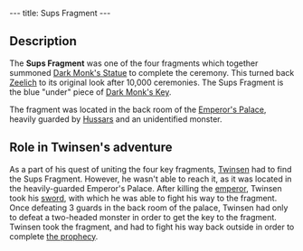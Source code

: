 ---
title: Sups Fragment
---

{{twinsunica import}}{{Infobox Item
 |image=Sups fragment.png
 |type=component
 |critical=yes
 |magical=no
 |unique=yes
 |lba1=
 |lba2=yes
 |upgrades=yes
 |rowposition=3
 |columnposition=7
 |effect=none
 |effectamount=
 |purpose=
 |combattype=none
 |powerlevel=none
 |rate=none
 |range=none
 |damage=none
}}

{{Quote
 |quote=This fragment of the Sups' key is one of the elements which will permit you to piece together the key to Dark Monk's temple.
 |character=Official description}}

==Description==
The '''Sups Fragment''' was one of the four fragments which together summoned [[Dark Monk's Statue]] to complete the ceremony. This turned back [[Zeelich]] to its original look after 10,000 ceremonies. The Sups Fragment is the blue "under" piece of [[Dark Monk's Key]].

The fragment was located in the back room of the [[Emperor's Palace]], heavily guarded by [[Hussars]] and an unidentified monster.

==Role in Twinsen's adventure==
As a part of his quest of uniting the four key fragments, [[Twinsen]] had to find the Sups Fragment. However, he wasn't able to reach it, as it was located in the heavily-guarded Emperor's Palace. After killing the [[emperor]], Twinsen took his [[Emperor's Sword|sword]], with which he was able to fight his way to the fragment. Once defeating 3 guards in the back room of the palace, Twinsen had only to defeat a two-headed monster in order to get the key to the fragment. Twinsen took the fragment, and had to fight his way back outside in order to complete [[Dark Monk's prophecy|the prophecy]].